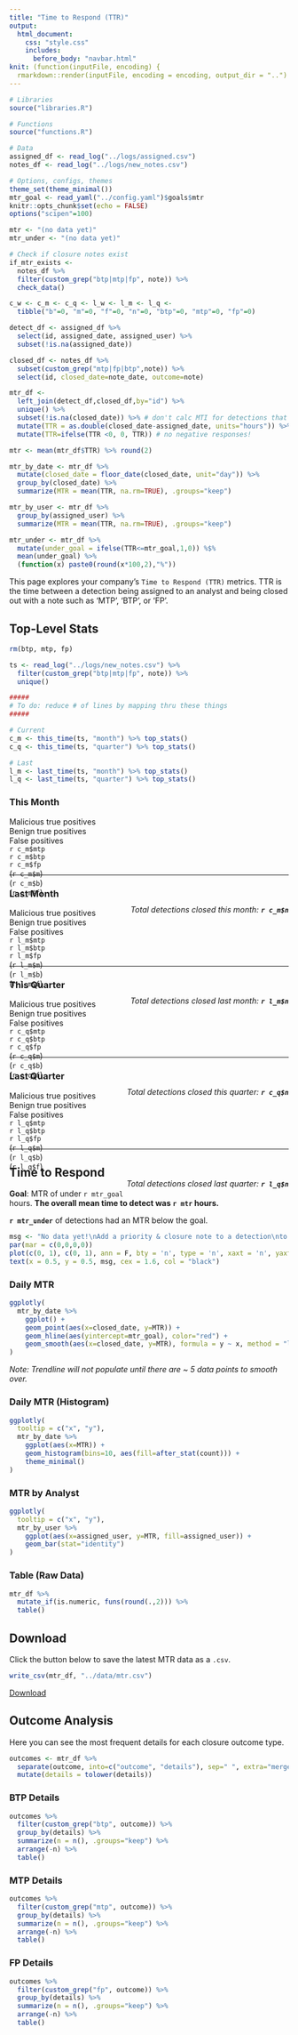```yaml
---
title: "Time to Respond (TTR)"
output:
  html_document:
    css: "style.css"
    includes:
      before_body: "navbar.html"
knit: (function(inputFile, encoding) {
  rmarkdown::render(inputFile, encoding = encoding, output_dir = "..") })
---
```


```r
# Libraries
source("libraries.R")

# Functions
source("functions.R")

# Data
assigned_df <- read_log("../logs/assigned.csv")
notes_df <- read_log("../logs/new_notes.csv")

# Options, configs, themes
theme_set(theme_minimal())
mtr_goal <- read_yaml("../config.yaml")$goals$mtr
knitr::opts_chunk$set(echo = FALSE)
options("scipen"=100)
```

```r
mtr <- "(no data yet)"
mtr_under <- "(no data yet)"

# Check if closure notes exist
if_mtr_exists <-
  notes_df %>%
  filter(custom_grep("btp|mtp|fp", note)) %>%
  check_data()

c_w <- c_m <- c_q <- l_w <- l_m <- l_q <- 
  tibble("b"=0, "m"=0, "f"=0, "n"=0, "btp"=0, "mtp"=0, "fp"=0)
```

```r
detect_df <- assigned_df %>%
  select(id, assigned_date, assigned_user) %>%
  subset(!is.na(assigned_date))

closed_df <- notes_df %>%
  subset(custom_grep("mtp|fp|btp",note)) %>%
  select(id, closed_date=note_date, outcome=note)

mtr_df <-
  left_join(detect_df,closed_df,by="id") %>%
  unique() %>%
  subset(!is.na(closed_date)) %>% # don't calc MTI for detections that aren't closed
  mutate(TTR = as.double(closed_date-assigned_date, units="hours")) %>%
  mutate(TTR=ifelse(TTR <0, 0, TTR)) # no negative responses!

mtr <- mean(mtr_df$TTR) %>% round(2)

mtr_by_date <- mtr_df %>%
  mutate(closed_date = floor_date(closed_date, unit="day")) %>%
  group_by(closed_date) %>%
  summarize(MTR = mean(TTR, na.rm=TRUE), .groups="keep")

mtr_by_user <- mtr_df %>%
  group_by(assigned_user) %>%
  summarize(MTR = mean(TTR, na.rm=TRUE), .groups="keep")

mtr_under <- mtr_df %>%
  mutate(under_goal = ifelse(TTR<=mtr_goal,1,0)) %$%
  mean(under_goal) %>%
  (function(x) paste0(round(x*100,2),"%"))
```


This page explores your company's `Time to Respond (TTR)` metrics. TTR is the time between a detection being assigned to an analyst and being closed out with a note such as 'MTP', 'BTP', or 'FP'.

## Top-Level Stats {.tabset}

```r
rm(btp, mtp, fp)

ts <- read_log("../logs/new_notes.csv") %>%
  filter(custom_grep("btp|mtp|fp", note)) %>%
  unique()

#####
# To do: reduce # of lines by mapping thru these things
#####

# Current
c_m <- this_time(ts, "month") %>% top_stats()
c_q <- this_time(ts, "quarter") %>% top_stats()

# Last
l_m <- last_time(ts, "month") %>% top_stats()
l_q <- last_time(ts, "quarter") %>% top_stats()
```

### This Month

<div style="height:90px;" id="closed_m">
<div>
  <div id="stat-col">Malicious true positives</div>
  <div id="stat-col">Benign true positives</div>
  <div id="stat-col">False positives</div>
</div>

<div>
  <div id="stat-col"> <a id="stat"> `r c_m$mtp` </a> </div>
  <div id="stat-col"> <a id="stat"> `r c_m$btp` </a> </div>
  <div id="stat-col"> <a id="stat"> `r c_m$fp` </a> </div>
</div>

<div>
  <div id="stat-col">(`r c_m$m`)</div>
  <div id="stat-col">(`r c_m$b`)</div>
  <div id="stat-col">(`r c_m$f`)</div>
</div>

<div style="float: right;">
  <i> Total detections closed this month: <b> `r c_m$n` </b> </i>
</div>
</div>

***

### Last Month

<div style="height:90px;" id="closed_m">
<div>
  <div id="stat-col">Malicious true positives</div>
  <div id="stat-col">Benign true positives</div>
  <div id="stat-col">False positives</div>
</div>

<div>
  <div id="stat-col"> <a id="stat"> `r l_m$mtp` </a> </div>
  <div id="stat-col"> <a id="stat"> `r l_m$btp` </a> </div>
  <div id="stat-col"> <a id="stat"> `r l_m$fp` </a> </div>
</div>

<div>
  <div id="stat-col">(`r l_m$m`)</div>
  <div id="stat-col">(`r l_m$b`)</div>
  <div id="stat-col">(`r l_m$f`)</div>
</div>

<div style="float: right;">
  <i> Total detections closed last month: <b> `r l_m$n` </b> </i>
</div>
</div>

***

### This Quarter

<div style="height:90px;" id="closed_q">
<div>
  <div id="stat-col">Malicious true positives</div>
  <div id="stat-col">Benign true positives</div>
  <div id="stat-col">False positives</div>
</div>

<div>
  <div id="stat-col"> <a id="stat"> `r c_q$mtp` </a> </div>
  <div id="stat-col"> <a id="stat"> `r c_q$btp` </a> </div>
  <div id="stat-col"> <a id="stat"> `r c_q$fp` </a> </div>
</div>

<div>
  <div id="stat-col">(`r c_q$m`)</div>
  <div id="stat-col">(`r c_q$b`)</div>
  <div id="stat-col">(`r c_q$f`)</div>
</div>

<div style="float: right;">
  <i> Total detections closed this quarter: <b> `r c_q$n` </b> </i>
</div>
</div>

***

### Last Quarter

<div style="height:90px;" id="closed_q">
<div>
  <div id="stat-col">Malicious true positives</div>
  <div id="stat-col">Benign true positives</div>
  <div id="stat-col">False positives</div>
</div>

<div>
  <div id="stat-col"> <a id="stat"> `r l_q$mtp` </a> </div>
  <div id="stat-col"> <a id="stat"> `r l_q$btp` </a> </div>
  <div id="stat-col"> <a id="stat"> `r l_q$fp` </a> </div>
</div>

<div>
  <div id="stat-col">(`r l_q$m`)</div>
  <div id="stat-col">(`r l_q$b`)</div>
  <div id="stat-col">(`r l_q$f`)</div>
</div>

<div style="float: right;">
  <i> Total detections closed last quarter: <b> `r l_q$n` </b> </i>
</div>
</div>

***

## Time to Respond {.tabset}

**Goal**: MTR of under `r mtr_goal` hours. **The overall mean time to detect was `r mtr` hours.**

**`r mtr_under`** of detections had an MTR below the goal.

```r
msg <- "No data yet!\nAdd a priority & closure note to a detection\nto see this page populate."
par(mar = c(0,0,0,0))
plot(c(0, 1), c(0, 1), ann = F, bty = 'n', type = 'n', xaxt = 'n', yaxt = 'n')
text(x = 0.5, y = 0.5, msg, cex = 1.6, col = "black")
```

### Daily MTR

```r
ggplotly(
  mtr_by_date %>%
    ggplot() +
    geom_point(aes(x=closed_date, y=MTR)) +
    geom_hline(aes(yintercept=mtr_goal), color="red") +
    geom_smooth(aes(x=closed_date, y=MTR), formula = y ~ x, method = "loess")
)
```

*Note: Trendline will not populate until there are ~ 5 data points to smooth over.*

### Daily MTR (Histogram)

```r
ggplotly(
  tooltip = c("x", "y"),
  mtr_by_date %>%
    ggplot(aes(x=MTR)) +
    geom_histogram(bins=10, aes(fill=after_stat(count))) +
    theme_minimal()
)
```

### MTR by Analyst

```r
ggplotly(
  tooltip = c("x", "y"),
  mtr_by_user %>%
    ggplot(aes(x=assigned_user, y=MTR, fill=assigned_user)) +
    geom_bar(stat="identity")
)
```

### Table (Raw Data)

```r
mtr_df %>%
  mutate_if(is.numeric, funs(round(.,2))) %>%
  table()
```

## Download

Click the button below to save the latest MTR data as a `.csv`.

```r
write_csv(mtr_df, "../data/mtr.csv")
```

<a id = "button" download="mta.csv" href="../data/mta.csv">Download</a>

## Outcome Analysis {.tabset}

Here you can see the most frequent details for each closure outcome type.

```r
outcomes <- mtr_df %>%
  separate(outcome, into=c("outcome", "details"), sep=" ", extra="merge") %>%
  mutate(details = tolower(details))
```

### BTP Details
```r
outcomes %>%
  filter(custom_grep("btp", outcome)) %>%
  group_by(details) %>%
  summarize(n = n(), .groups="keep") %>%
  arrange(-n) %>%
  table()
```

### MTP Details
```r
outcomes %>%
  filter(custom_grep("mtp", outcome)) %>%
  group_by(details) %>%
  summarize(n = n(), .groups="keep") %>%
  arrange(-n) %>%
  table()
```

### FP Details
```r
outcomes %>%
  filter(custom_grep("fp", outcome)) %>%
  group_by(details) %>%
  summarize(n = n(), .groups="keep") %>%
  arrange(-n) %>%
  table()
```

